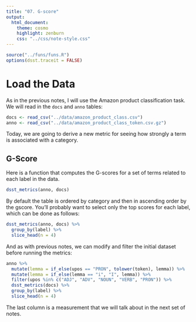 ```yaml
---
title: "07. G-score"
output:
  html_document:
    theme: cosmo
    highlight: zenburn
    css: "../css/note-style.css"
---
```


```r
source("../funs/funs.R")
options(dsst.traceit = FALSE)
```

# Load the Data

As in the previous notes, I will use the Amazon product classification task.
We will read in the `docs` and `anno` tables:

```r
docs <- read_csv("../data/amazon_product_class.csv")
anno <- read_csv("../data/amazon_product_class_token.csv.gz")
```

Today, we are going to derive a new metric for seeing how strongly a term is
associated with a category.

## G-Score

Here is a function that computes the G-scores for a set of terms related to
each label in the data.

```r
dsst_metrics(anno, docs)
```

By default the table is ordered by category and then in ascending order by the
gscore. You'll probably want to select only the top scores for each label, which
can be done as follows:

```r
dsst_metrics(anno, docs) %>%
  group_by(label) %>%
  slice_head(n = 4)
```

And as with previous notes, we can modify and filter the initial dataset before
running the metrics:

```r
anno %>%
  mutate(lemma = if_else(upos == "PRON", tolower(token), lemma)) %>%
  mutate(lemma = if_else(lemma == "i", "I", lemma)) %>%
  filter(upos %in% c("ADJ", "ADV", "NOUN", "VERB", "PRON")) %>%
  dsst_metrics(docs) %>%
  group_by(label) %>%
  slice_head(n = 4)
```

The last column is a measurement that we will talk about in the next set of 
notes.
